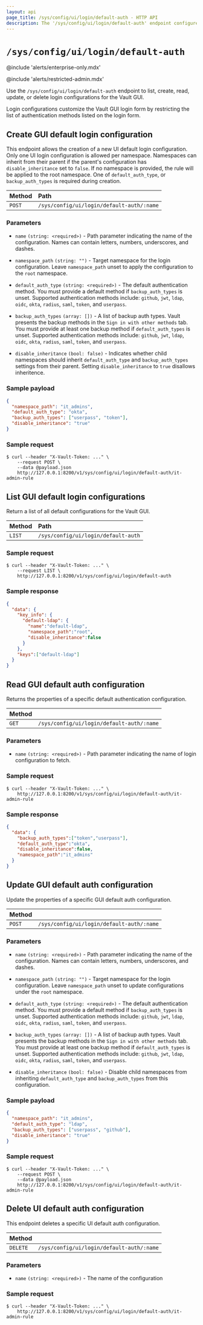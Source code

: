 ```yaml
---
layout: api
page_title: /sys/config/ui/login/default-auth - HTTP API
description: The '/sys/config/ui/login/default-auth' endpoint configures default authentication types that will display on a UI page per namespace.
---
```


# `/sys/config/ui/login/default-auth`

@include 'alerts/enterprise-only.mdx'

@include 'alerts/restricted-admin.mdx'

Use the `/sys/config/ui/login/default-auth` endpoint to list, create, read,
update, or delete login configurations for the Vault GUI.

Login configurations customize the Vault GUI login form by restricting the
list of authentication methods listed on the login form.

## Create GUI default login configuration

This endpoint allows the creation of a new UI default login configuration. Only one UI login configuration is
allowed per namespace. Namespaces can inherit from their parent if the parent's configuration has `disable_inheritance`
set to `false`. If no namespace is provided, the rule will be applied to the root namespace. One of `default_auth_type`,
or `backup_auth_types` is required during creation.

| Method | Path                              |
| :----- | :-------------------------------- |
| `POST` | `/sys/config/ui/login/default-auth/:name` |

### Parameters

- `name` `(string: <required>)` - Path parameter indicating the name of the
  configuration. Names can contain letters, numbers, underscores, and dashes.

- `namespace_path` `(string: "")` - Target namespace for the login configuration.
  Leave `namespace_path` unset to apply the configuration to the `root` namespace.

- `default_auth_type` `(string: <required>)` - The default authentication method.
  You must provide a default method if `backup_auth_types` is unset. Supported
  authentication methods include: `github`, `jwt`, `ldap`, `oidc`, `okta`,
  `radius`, `saml`, `token`, and `userpass`.

- `backup_auth_types` `(array: [])` - A list of backup auth types. Vault
  presents the backup methods in the `Sign in with other methods` tab. You must
  provide at least one backup method if `default_auth_types` is unset. Supported
  authentication methods include: `github`, `jwt`, `ldap`, `oidc`, `okta`,
  `radius`, `saml`, `token`, and `userpass`.

- `disable_inheritance` `(bool: false)` - Indicates whether child namespaces
  should inherit `default_auth_type` and `backup_auth_types` settings from their
  parent. Setting `disable_inheritance` to `true` disallows inheritence.

### Sample payload

```json
{
  "namespace_path": "it_admins",
  "default_auth_type": "okta",
  "backup_auth_types": ["userpass", "token"],
  "disable_inheritance": "true"
}
```

### Sample request

```shell-session
$ curl --header "X-Vault-Token: ..." \
    --request POST \
    --data @payload.json
    http://127.0.0.1:8200/v1/sys/config/ui/login/default-auth/it-admin-rule
```

## List GUI default login configurations

Return a list of all default configurations for the Vault GUI.

| Method | Path                              |
| :----- | :-------------------------------- |
| `LIST` | `/sys/config/ui/login/default-auth` |

### Sample request

```shell-session
$ curl --header "X-Vault-Token: ..." \
    --request LIST \
    http://127.0.0.1:8200/v1/sys/config/ui/login/default-auth
```

### Sample response

```json
{
  "data": {
    "key_info": {
      "default-ldap": {
        "name":"default-ldap",
        "namespace_path":"root",
        "disable_inheritance":false
      }
    },
    "keys":["default-ldap"]
  }
}
```



## Read GUI default auth configuration

Returns the properties of a specific default authentication configuration.

| Method |                                      |
| :----- | :----------------------------------- |
| `GET`  | `/sys/config/ui/login/default-auth/:name` |

### Parameters

- `name` `(string: <required>)` - Path parameter indicating the name of login
  configuration to fetch.

### Sample request

```shell-session
$ curl --header "X-Vault-Token: ..." \
    http://127.0.0.1:8200/v1/sys/config/ui/login/default-auth/it-admin-rule
```

### Sample response

```json
{
  "data": {
    "backup_auth_types":["token","userpass"],
    "default_auth_type":"okta",
    "disable_inheritance":false,
    "namespace_path":"it_admins"
  }
}
```

## Update GUI default auth configuration

Update the properties of a specific GUI default auth configuration.

| Method |                                      |
| :----- | :----------------------------------- |
| `POST` | `/sys/config/ui/login/default-auth/:name` |

### Parameters

- `name` `(string: <required>)` - Path parameter indicating the name of the
  configuration. Names can contain letters, numbers, underscores, and dashes.

- `namespace_path` `(string: "")` - Target namespace for the login configuration.
  Leave `namespace_path` unset to update configurations under the `root`
  namespace.

- `default_auth_type` `(string: <required>)` - The default authentication method.
  You must provide a default method if `backup_auth_types` is unset. Supported
  authentication methods include: `github`, `jwt`, `ldap`, `oidc`, `okta`,
  `radius`, `saml`, `token`, and `userpass`.

- `backup_auth_types` `(array: [])` - A list of backup auth types. Vault
  presents the backup methods in the `Sign in with other methods` tab. You must
  provide at least one backup method if `default_auth_types` is unset. Supported
  authentication methods include: `github`, `jwt`, `ldap`, `oidc`, `okta`,
  `radius`, `saml`, `token`, and `userpass`.

- `disable_inheritance` `(bool: false)` - Disable child namespaces from inheriting `default_auth_type` and `backup_auth_types` from this configuration.

### Sample payload

```json
{
  "namespace_path": "it_admins",
  "default_auth_type": "ldap",
  "backup_auth_types": ["userpass", "github"],
  "disable_inheritance": "true"
}
```

### Sample request

```shell-session
$ curl --header "X-Vault-Token: ..." \
    --request POST \
    --data @payload.json
    http://127.0.0.1:8200/v1/sys/config/ui/login/default-auth/it-admin-rule
```

## Delete UI default auth configuration

This endpoint deletes a specific UI default auth configuration.

| Method   |                                      |
| :------- | :----------------------------------- |
| `DELETE` | `/sys/config/ui/login/default-auth/:name` |

### Parameters

- `name` `(string: <required>)` - The name of the configuration

### Sample request

```shell-session
$ curl --header "X-Vault-Token: ..." \
    http://127.0.0.1:8200/v1/sys/config/ui/login/default-auth/it-admin-rule
```
